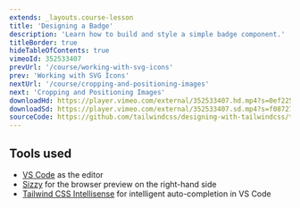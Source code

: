 ```yaml
---
extends: _layouts.course-lesson
title: 'Designing a Badge'
description: 'Learn how to build and style a simple badge component.'
titleBorder: true
hideTableOfContents: true
vimeoId: 352533407
prevUrl: '/course/working-with-svg-icons'
prev: 'Working with SVG Icons'
nextUrl: '/course/cropping-and-positioning-images'
next: 'Cropping and Positioning Images'
downloadHd: https://player.vimeo.com/external/352533407.hd.mp4?s=0ef225dc85a35322f81a72cf972a5e98e1fede0d&profile_id=169&download=1
downloadSd: https://player.vimeo.com/external/352533407.sd.mp4?s=f087275db180b3eaa84a839aca245498501d24e6&profile_id=165&download=1
sourceCode: https://github.com/tailwindcss/designing-with-tailwindcss/tree/master/02-designing-an-image-card/04-designing-a-badge
---
```


## Tools used

- [VS Code](https://code.visualstudio.com/) as the editor
- [Sizzy](https://adamwathan.me/sizzy) for the browser preview on the right-hand side
- [Tailwind CSS Intellisense](https://marketplace.visualstudio.com/items?itemName=bradlc.vscode-tailwindcss) for intelligent auto-completion in VS Code
